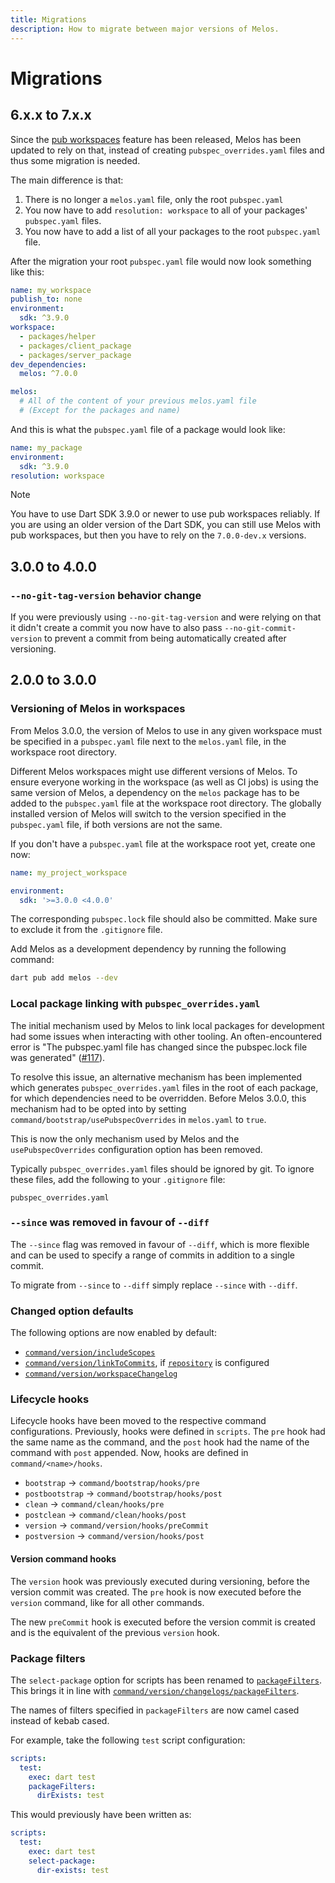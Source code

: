 ```yaml
---
title: Migrations
description: How to migrate between major versions of Melos.
---
```


# Migrations

## 6.x.x to 7.x.x

Since the [pub workspaces](https://dart.dev/tools/pub/workspaces) feature has
been released, Melos has been updated to rely on that, instead of creating
`pubspec_overrides.yaml` files and thus some migration is needed.

The main difference is that:
1. There is no longer a `melos.yaml` file, only the root `pubspec.yaml`
2. You now have to add `resolution: workspace` to all of your packages'
   `pubspec.yaml` files.
3. You now have to add a list of all your packages to the root `pubspec.yaml`
   file.

After the migration your root `pubspec.yaml` file would now look something like this:
```yaml
name: my_workspace
publish_to: none
environment:
  sdk: ^3.9.0
workspace:
  - packages/helper
  - packages/client_package
  - packages/server_package
dev_dependencies:
  melos: ^7.0.0

melos:
  # All of the content of your previous melos.yaml file
  # (Except for the packages and name)
```


And this is what the `pubspec.yaml` file of a package would look like:
```yaml
name: my_package
environment:
  sdk: ^3.9.0
resolution: workspace
```

> [!NOTE]
> You have to use Dart SDK 3.9.0 or newer to use pub workspaces reliably.
> If you are using an older version of the Dart SDK, you can still use Melos
> with pub workspaces, but then you have to rely on the `7.0.0-dev.x` versions.

## 3.0.0 to 4.0.0

### `--no-git-tag-version` behavior change

If you were previously using `--no-git-tag-version` and were relying on that it
didn't create a commit you now have to also pass `--no-git-commit-version` to
prevent a commit from being automatically created after versioning.

## 2.0.0 to 3.0.0

### Versioning of Melos in workspaces

From Melos 3.0.0, the version of Melos to use in any given workspace must be
specified in a `pubspec.yaml` file next to the `melos.yaml` file, in the
workspace root directory.

Different Melos workspaces might use different versions of Melos. To ensure
everyone working in the workspace (as well as CI jobs) is using the same version
of Melos, a dependency on the `melos` package has to be added to the
`pubspec.yaml` file at the workspace root directory. The globally installed
version of Melos will switch to the version specified in the `pubspec.yaml`
file, if both versions are not the same.

If you don't have a `pubspec.yaml` file at the workspace root yet, create one
now:

```yaml
name: my_project_workspace

environment:
  sdk: '>=3.0.0 <4.0.0'
```

The corresponding `pubspec.lock` file should also be committed. Make sure to
exclude it from the `.gitignore` file.

Add Melos as a development dependency by running the following command:

```bash
dart pub add melos --dev
```

### Local package linking with `pubspec_overrides.yaml`

The initial mechanism used by Melos to link local packages for development had
some issues when interacting with other tooling. An often-encountered error is
"The pubspec.yaml file has changed since the pubspec.lock file was generated"
([#117](https://github.com/invertase/melos/issues/117)).

To resolve this issue, an alternative mechanism has been implemented which
generates `pubspec_overrides.yaml` files in the root of each package, for which
dependencies need to be overridden. Before Melos 3.0.0, this mechanism had to be
opted into by setting `command/bootstrap/usePubspecOverrides` in `melos.yaml` to
`true`.

This is now the only mechanism used by Melos and the `usePubspecOverrides`
configuration option has been removed.

Typically `pubspec_overrides.yaml` files should be ignored by git. To ignore
these files, add the following to your `.gitignore` file:

```
pubspec_overrides.yaml
```

### `--since` was removed in favour of `--diff`

The `--since` flag was removed in favour of `--diff`, which is more flexible and
can be used to specify a range of commits in addition to a single commit.

To migrate from `--since` to `--diff` simply replace `--since` with `--diff`.

### Changed option defaults

The following options are now enabled by default:

- [`command/version/includeScopes`](/configuration/overview#includescopes)
- [`command/version/linkToCommits`](/configuration/overview#linktocommits), if
  [`repository`](/configuration/overview#repository) is configured
- [`command/version/workspaceChangelog`](/configuration/overview#workspacechangelog)

### Lifecycle hooks

Lifecycle hooks have been moved to the respective command configurations.
Previously, hooks were defined in `scripts`. The `pre` hook had the same name as
the command, and the `post` hook had the name of the command with `post`
appended. Now, hooks are defined in `command/<name>/hooks`.

- `bootstrap` -> `command/bootstrap/hooks/pre`
- `postbootstrap` -> `command/bootstrap/hooks/post`
- `clean` -> `command/clean/hooks/pre`
- `postclean` -> `command/clean/hooks/post`
- `version` -> `command/version/hooks/preCommit`
- `postversion` -> `command/version/hooks/post`

#### Version command hooks

The `version` hook was previously executed during versioning, before the version
commit was created. The `pre` hook is now executed before the `version` command,
like for all other commands.

The new `preCommit` hook is executed before the version commit is created and is
the equivalent of the previous `version` hook.

### Package filters

The `select-package` option for scripts has been renamed to
[`packageFilters`](/configuration/scripts#packagefilters). This brings it in
line with
[`command/version/changelogs/packageFilters`](/configuration/overview#packagefilters).

The names of filters specified in `packageFilters` are now camel cased instead
of kebab cased.

For example, take the following `test` script configuration:

```yaml
scripts:
  test:
    exec: dart test
    packageFilters:
      dirExists: test
```

This would previously have been written as:

```yaml
scripts:
  test:
    exec: dart test
    select-package:
      dir-exists: test
```
